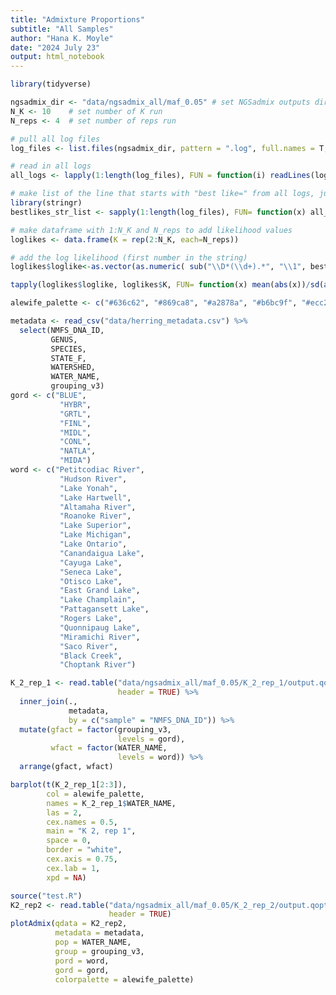 ```yaml
---
title: "Admixture Proportions"
subtitle: "All Samples"
author: "Hana K. Moyle"
date: "2024 July 23"
output: html_notebook
---
```


```r
library(tidyverse)
```

```r
ngsadmix_dir <- "data/ngsadmix_all/maf_0.05" # set NGSadmix outputs directory
N_K <- 10    # set number of K run
N_reps <- 4  # set number of reps run

# pull all log files
log_files <- list.files(ngsadmix_dir, pattern = ".log", full.names = T, recursive=T)

# read in all logs
all_logs <- lapply(1:length(log_files), FUN = function(i) readLines(log_files[i]))

# make list of the line that starts with "best like=" from all logs, just target 'b'
library(stringr)
bestlikes_str_list <- sapply(1:length(log_files), FUN= function(x) all_logs[[x]][which(str_sub(all_logs[[x]], 1, 1) == 'b')])

# make dataframe with 1:N_K and N_reps to add likelihood values
loglikes <- data.frame(K = rep(2:N_K, each=N_reps))

# add the log likelihood (first number in the string)
loglikes$loglike<-as.vector(as.numeric( sub("\\D*(\\d+).*", "\\1", bestlikes_str_list) ))

tapply(loglikes$loglike, loglikes$K, FUN= function(x) mean(abs(x))/sd(abs(x)))
```

```r
alewife_palette <- c("#636c62", "#869ca8", "#a2878a", "#b6bc9f", "#ecc2a3", "#eceeed", "#242b35", "#a39faa", "#ac9b7c")

metadata <- read_csv("data/herring_metadata.csv") %>%
  select(NMFS_DNA_ID, 
         GENUS, 
         SPECIES, 
         STATE_F, 
         WATERSHED, 
         WATER_NAME, 
         grouping_v3)
gord <- c("BLUE", 
           "HYBR", 
           "GRTL", 
           "FINL", 
           "MIDL", 
           "CONL", 
           "NATLA", 
           "MIDA")
word <- c("Petitcodiac River", 
           "Hudson River", 
           "Lake Yonah", 
           "Lake Hartwell", 
           "Altamaha River", 
           "Roanoke River", 
           "Lake Superior", 
           "Lake Michigan", 
           "Lake Ontario", 
           "Canandaigua Lake", 
           "Cayuga Lake", 
           "Seneca Lake", 
           "Otisco Lake", 
           "East Grand Lake", 
           "Lake Champlain", 
           "Pattagansett Lake", 
           "Rogers Lake", 
           "Quonnipaug Lake", 
           "Miramichi River", 
           "Saco River", 
           "Black Creek", 
           "Choptank River")
```

```r
K_2_rep_1 <- read.table("data/ngsadmix_all/maf_0.05/K_2_rep_1/output.qopt_with_sample_names", 
                        header = TRUE) %>%
  inner_join(., 
             metadata, 
             by = c("sample" = "NMFS_DNA_ID")) %>%
  mutate(gfact = factor(grouping_v3, 
                        levels = gord), 
         wfact = factor(WATER_NAME, 
                        levels = word)) %>%
  arrange(gfact, wfact)

barplot(t(K_2_rep_1[2:3]), 
        col = alewife_palette, 
        names = K_2_rep_1$WATER_NAME, 
        las = 2, 
        cex.names = 0.5, 
        main = "K 2, rep 1", 
        space = 0, 
        border = "white", 
        cex.axis = 0.75, 
        cex.lab = 1, 
        xpd = NA)
```

```r
source("test.R")
K2_rep2 <- read.table("data/ngsadmix_all/maf_0.05/K_2_rep_2/output.qopt_with_sample_names", 
                      header = TRUE)
plotAdmix(qdata = K2_rep2, 
          metadata = metadata, 
          pop = WATER_NAME, 
          group = grouping_v3, 
          pord = word, 
          gord = gord, 
          colorpalette = alewife_palette)
```

